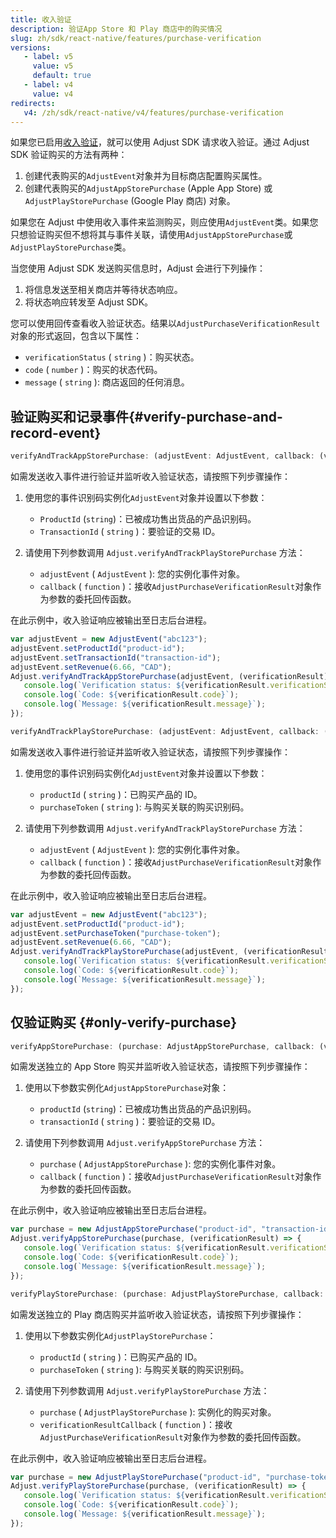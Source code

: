 ```yaml
---
title: 收入验证
description: 验证App Store 和 Play 商店中的购买情况
slug: zh/sdk/react-native/features/purchase-verification
versions:
   - label: v5
     value: v5
     default: true
   - label: v4
     value: v4
redirects:
   v4: /zh/sdk/react-native/v4/features/purchase-verification
---
```


如果您已启用[收入验证](https://help.adjust.com/zh/article/purchase-verification)，就可以使用 Adjust SDK 请求收入验证。通过 Adjust SDK 验证购买的方法有两种：

1. 创建代表购买的`AdjustEvent`对象并为目标商店配置购买属性。
2. 创建代表购买的`AdjustAppStorePurchase` \(Apple App Store\) 或`AdjustPlayStorePurchase` \(Google Play 商店\) 对象。

<Callout type="tip">

如果您在 Adjust 中使用收入事件来监测购买，则应使用`AdjustEvent`类。如果您只想验证购买但不想将其与事件关联，请使用`AdjustAppStorePurchase`或`AdjustPlayStorePurchase`类。

</Callout>

当您使用 Adjust SDK 发送购买信息时，Adjust 会进行下列操作：

1. 将信息发送至相关商店并等待状态响应。
2. 将状态响应转发至 Adjust SDK。

您可以使用回传查看收入验证状态。结果以`AdjustPurchaseVerificationResult`对象的形式返回，包含以下属性：

- `verificationStatus` \( `string` \)：购买状态。
- `code` \( `number` \)：购买的状态代码。
- `message` \( `string` \): 商店返回的任何消息。

## 验证购买和记录事件{#verify-purchase-and-record-event}

<Tabs>
<Tab title="App Store" icon="StoreAppStore" sync="appstore">

<CodeBlock title="方法签名">

```js
verifyAndTrackAppStorePurchase: (adjustEvent: AdjustEvent, callback: (verificationResult: AdjustPurchaseVerificationResult) => void) => void
```

</CodeBlock>

如需发送收入事件进行验证并监听收入验证状态，请按照下列步骤操作：

1. 使用您的事件识别码实例化`AdjustEvent`对象并设置以下参数：

   - `ProductId` \(`string`\)：已被成功售出货品的产品识别码。
   - `TransactionId` \( `string` \)：要验证的交易 ID。

2. 请使用下列参数调用 `Adjust.verifyAndTrackPlayStorePurchase` 方法：
   - `adjustEvent` \( `AdjustEvent` \): 您的实例化事件对象。
   - `callback` \( `function` \)：接收`AdjustPurchaseVerificationResult`对象作为参数的委托回传函数。

在此示例中，收入验证响应被输出至日志后台进程。

```js
var adjustEvent = new AdjustEvent("abc123");
adjustEvent.setProductId("product-id");
adjustEvent.setTransactionId("transaction-id");
adjustEvent.setRevenue(6.66, "CAD");
Adjust.verifyAndTrackAppStorePurchase(adjustEvent, (verificationResult) => {
   console.log(`Verification status: ${verificationResult.verificationStatus}`);
   console.log(`Code: ${verificationResult.code}`);
   console.log(`Message: ${verificationResult.message}`);
});
```

</Tab>
<Tab title="Google Play" icon="PlatformGooglePlay" sync="playstore">

<CodeBlock title="方法签名">

```js
verifyAndTrackPlayStorePurchase: (adjustEvent: AdjustEvent, callback: (verificationResult: AdjustPurchaseVerificationResult) => void) => void
```

</CodeBlock>

如需发送收入事件进行验证并监听收入验证状态，请按照下列步骤操作：

1. 使用您的事件识别码实例化`AdjustEvent`对象并设置以下参数：

   - `productId` \( `string` \)：已购买产品的 ID。
   - `purchaseToken` \( `string` \): 与购买关联的购买识别码。

2. 请使用下列参数调用 `Adjust.verifyAndTrackPlayStorePurchase` 方法：
   - `adjustEvent` \( `AdjustEvent` \): 您的实例化事件对象。
   - `callback` \( `function` \)：接收`AdjustPurchaseVerificationResult`对象作为参数的委托回传函数。

在此示例中，收入验证响应被输出至日志后台进程。

```js
var adjustEvent = new AdjustEvent("abc123");
adjustEvent.setProductId("product-id");
adjustEvent.setPurchaseToken("purchase-token");
adjustEvent.setRevenue(6.66, "CAD");
Adjust.verifyAndTrackPlayStorePurchase(adjustEvent, (verificationResult) => {
   console.log(`Verification status: ${verificationResult.verificationStatus}`);
   console.log(`Code: ${verificationResult.code}`);
   console.log(`Message: ${verificationResult.message}`);
});
```

</Tab>
</Tabs>

## 仅验证购买 {#only-verify-purchase}

<Tabs>
<Tab title="App Store" icon="StoreAppStore" sync="appstore">

<CodeBlock title="方法签名">

```js
verifyAppStorePurchase: (purchase: AdjustAppStorePurchase, callback: (verificationResult: AdjustPurchaseVerificationResult) => void) => void
```

</CodeBlock>

如需发送独立的 App Store 购买并监听收入验证状态，请按照下列步骤操作：

1. 使用以下参数实例化`AdjustAppStorePurchase`对象：

   - `productId` \(`string`\)：已被成功售出货品的产品识别码。
   - `transactionId` \( `string` \)：要验证的交易 ID。

2. 请使用下列参数调用 `Adjust.verifyAppStorePurchase` 方法：
   - `purchase` \( `AdjustAppStorePurchase` \): 您的实例化事件对象。
   - `callback` \( `function` \)：接收`AdjustPurchaseVerificationResult`对象作为参数的委托回传函数。

在此示例中，收入验证响应被输出至日志后台进程。

```js
var purchase = new AdjustAppStorePurchase("product-id", "transaction-id");
Adjust.verifyAppStorePurchase(purchase, (verificationResult) => {
   console.log(`Verification status: ${verificationResult.verificationStatus}`);
   console.log(`Code: ${verificationResult.code}`);
   console.log(`Message: ${verificationResult.message}`);
});
```

</Tab>
<Tab title="Google Play" icon="PlatformGooglePlay" sync="playstore">

<CodeBlock title="方法签名">

```js
verifyPlayStorePurchase: (purchase: AdjustPlayStorePurchase, callback: (verificationResult: AdjustPurchaseVerificationResult) => void) => void
```

</CodeBlock>

如需发送独立的 Play 商店购买并监听收入验证状态，请按照下列步骤操作：

1. 使用以下参数实例化`AdjustPlayStorePurchase`：

   - `productId` \( `string` \)：已购买产品的 ID。
   - `purchaseToken` \( `string` \): 与购买关联的购买识别码。

2. 请使用下列参数调用 `Adjust.verifyPlayStorePurchase` 方法：
   - `purchase` \( `AdjustPlayStorePurchase` \): 实例化的购买对象。
   - `verificationResultCallback` \( `function` \)：接收`AdjustPurchaseVerificationResult`对象作为参数的委托回传函数。

在此示例中，收入验证响应被输出至日志后台进程。

```js
var purchase = new AdjustPlayStorePurchase("product-id", "purchase-token");
Adjust.verifyPlayStorePurchase(purchase, (verificationResult) => {
   console.log(`Verification status: ${verificationResult.verificationStatus}`);
   console.log(`Code: ${verificationResult.code}`);
   console.log(`Message: ${verificationResult.message}`);
});
```

</Tab>
</Tabs>
